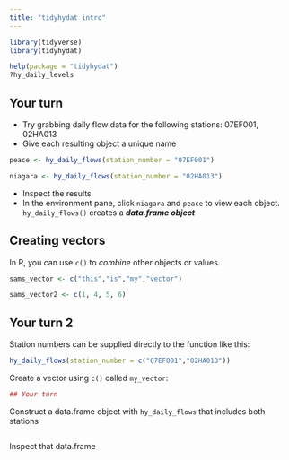 ```yaml
---
title: "tidyhydat intro"
---
```


<!-- 
This file Creative Commons Attribution 4.0 International License. 
See details at https://github.com/bcgov/intro-to-tidyhydat-and-tidyverse
-->

```r
library(tidyverse)
library(tidyhydat)
```

```r
help(package = "tidyhydat")
?hy_daily_levels
```


## Your turn
- Try grabbing daily flow data for the following stations: 07EF001, 02HA013
- Give each resulting object a unique name
```r
peace <- hy_daily_flows(station_number = "07EF001")

niagara <- hy_daily_flows(station_number = "02HA013")
```

- Inspect the results
- In the environment pane, click `niagara` and `peace` to view each object. `hy_daily_flows()` creates a ***data.frame object***

## Creating vectors
In R, you can use `c()` to *combine* other objects or values. 

```r
sams_vector <- c("this","is","my","vector")

sams_vector2 <- c(1, 4, 5, 6)
```

## Your turn 2
Station numbers can be supplied directly to the function like this:
```r
hy_daily_flows(station_number = c("07EF001","02HA013"))
```

Create a vector using `c()` called `my_vector`:
```r
## Your turn
```

Construct a data.frame object with `hy_daily_flows` that includes both stations
```r

```


Inspect that data.frame 
```r

```




